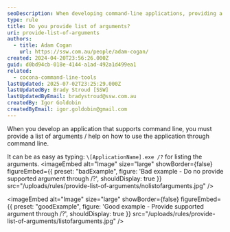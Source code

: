 ```yaml
---
seoDescription: When developing command-line applications, providing a list of arguments and help on usage is crucial for effective user interaction.
type: rule
title: Do you provide list of arguments?
uri: provide-list-of-arguments
authors:
  - title: Adam Cogan
    url: https://ssw.com.au/people/adam-cogan/
created: 2024-04-20T23:56:26.000Z
guid: d0bd94cb-018e-4144-a1ad-492a1d499ea1
related:
  - cocona-command-line-tools
lastUpdated: 2025-07-02T23:25:29.000Z
lastUpdatedBy: Brady Stroud [SSW]
lastUpdatedByEmail: bradystroud@ssw.com.au
createdBy: Igor Goldobin
createdByEmail: igor.goldobin@gmail.com
---
```


When you develop an application that supports command line, you must provide a list of arguments / help on how to use the application through command line.

It can be as easy as typing: `\[ApplicationName].exe /?` for listing the arguments.
<imageEmbed
  alt="Image"
  size="large"
  showBorder={false}
  figureEmbed={{
    preset: "badExample",
    figure: 'Bad example - Do no provide supported argument through /?',
    shouldDisplay: true
  }}
  src="/uploads/rules/provide-list-of-arguments/nolistofarguments.jpg"
/>

<imageEmbed
  alt="Image"
  size="large"
  showBorder={false}
  figureEmbed={{
    preset: "goodExample",
    figure: 'Good example - Provide supported argument through /?',
    shouldDisplay: true
  }}
  src="/uploads/rules/provide-list-of-arguments/listofarguments.jpg"
/>
